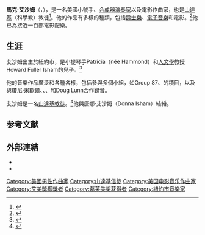 {{Infobox musical artist
| name                = 馬克·艾沙姆<br />Mark Isham
| image               =
| caption             = 
| image_size          = 
| landscape           = 
| background          = non_vocal_instrumentalist
| birth_name          = Mark Ware Isham
| alias               = 
| birth_place         = 美國[[紐約市|紐約市]]
| birth_date          = {{birth date and age|1951|09|07}}
| death_date          = 
| origin              = 
| instrument          = 小號、音響合成器
| genre               = [[爵士樂|爵士樂]]、[[電子音樂|電子音樂]]
| occupation          = 音樂家、作曲家
| years_active        = 1976年–現在
| label               = {{link-en|Windham Hill Records|Windham Hill Records|Windham Hill}}
| associated_acts     = 
| website             = {{URL|isham.com}}
| notable_instruments = 
}}
'''馬克·艾沙姆'''（{{lang-en|Mark Ware Isham}}，{{bd|1951年|9月7日}}），是一名美國小號手、[[合成器|合成器演奏家]]以及電影作曲家，也是[[山達基|山達基]]（科學教）教徒<ref>{{Cite web |url = http://www.billboard.com/photos/6501902/musicians-scientologists/1 |title = 13 Musicians Who Are (Or Were) Scientologists |date = 2015-03-14 |publisher = Billboard |language = en}}</ref>。他的作品有多樣的種類，包括[[爵士樂|爵士樂]]、[[電子音樂|電子音樂]]和電影。<ref>{{Cite web |url = http://www.allmusic.com/artist/mark-isham-mn0000236246/biography |title = Mark Isham Biography |author = Steve Huey |publisher = Allmusic |language = en}}</ref>他已為接近一百部電影配樂。

== 生涯 ==
艾沙姆出生於紐約市，是小提琴手Patricia（née Hammond）和[[人文學|人文學]]教授Howard Fuller Isham的兒子。<ref>{{Cite web |url = http://www.filmreference.com/film/39/Mark-Isham.html |title = Mark Isham Biography (1951-) |publisher = Film Reference |language = en}}</ref>

他的音樂作品廣泛和各種各樣，包括參與多個小組，如Group 87、{{link-en|David Torn|David Torn}}的{{link-en|Cloud About Mercury|Cloud About Mercury}}項目，以及與[[瓊尼·米歇爾|瓊尼·米歇爾]]、{{link-en|Terry Bozzio|Terry Bozzio}}、{{link-en|Bill Bruford|Bill Bruford}}、{{link-en|XTC|XTC}}和Doug Lunn合作錄音。

艾沙姆是一名[[山達基|山達基教徒]]。<ref>{{Cite web |url = http://www.newyorker.com/magazine/2011/02/14/the-apostate-lawrence-wright |title = THE APOSTATE: Paul Haggis vs. the Church of Scientology. |author = Lawrence Wright |date = 2011-02-14 |publisher = The New Yorker |language = en}}</ref>他與唐娜·艾沙姆（Donna Isham）結緍。

== 参考文献 ==
{{Reflist|30em}}

== 外部連結 ==
* {{official website|http://www.isham.com}}
* {{IMDb name|0006142}}

{{DEFAULTSORT:Isham, Mark}}

[[Category:美國男性作曲家|Category:美國男性作曲家]]
[[Category:山達基信徒|Category:山達基信徒]]
[[Category:美国电影音乐作曲家|Category:美国电影音乐作曲家]]
[[Category:艾美獎獲獎者|Category:艾美獎獲獎者]]
[[Category:葛莱美奖获得者|Category:葛莱美奖获得者]]
[[Category:紐約市音樂家|Category:紐約市音樂家]]